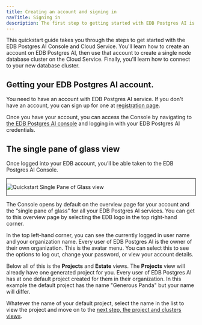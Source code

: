 ```yaml
---
title: Creating an account and signing in
navTitle: Signing in
description: The first step to getting started with EDB Postgres AI is to create an account and sign in.
---
```


This quickstart guide takes you through the steps to get started with the EDB Postgres AI Console and Cloud Service. You'll learn how to create an account on EDB Postgres AI, then use that account to create a single node database cluster on the Cloud Service. Finally, you'll learn how to connect to your new database cluster. 

## Getting your EDB Postgres AI account.

You need to have an account with EDB Postgres AI service. If you don't have an account, you can sign up for one at [registration page](https://www.enterprisedb.com/accounts/register/biganimal).

Once you have your account, you can access the Console by navigating to [the EDB Postgres AI console](https://portal.biganimal.com) and logging in with your EDB Postgres AI  credentials.

## The single pane of glass view

Once logged into your EDB account, you’ll be able taken to the EDB Postgres AI Console.

<div style="border: 1px solid;margin: 1em auto 1em">

![Quickstart Single Pane of Glass view](images/qs_single_pane_of_glass.png)

</div>

The Console opens by default on the overview page for your account and the “single pane of glass” for all your EDB Postgres AI services. You can get to this overview page by selecting the EDB logo in the top right-hand corner.

In the top left-hand corner, you can see the currently logged in user name and your organization name. Every user of EDB Postgres AI is the owner of their own organization. This is the avatar menu. You can select this to see the options to log out, change your password, or view your account details.

Below all of this is the **Projects** and **Estate** views. The **Projects** view will already have one generated project for you. Every user of EDB Postgres AI has at one default project created for them in their organization. In this example the default project has the name "Generous Panda" but your name will differ. 

Whatever the name of your default project, select the name in the list to view the project and move on to the [next step, the project and clusters views](the_project_and_clusters_views.mdx).




